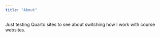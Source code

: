 ```yaml
---
title: "About"
---
```


Just testing Quarto sites to see about switching how I work with course websites.
